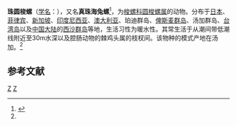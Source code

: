 {{Speciesbox
| taxon = Globovula margarita
| binomial_authority = (Sowerby, 1828)<ref name='id10729'>{{cite web| url =http://www.bioinfo.cn/db05/BjdwSpecies.php?action=view&id=10729| title =珠圆梭螺| work =《中国动物物种编目数据库》| publisher =中国科学院微生物研究所| author =中国科学院动物研究所| accessdate =2009-04-28| deadurl =yes| archiveurl =https://web.archive.org/web/20160305070203/http://www.bioinfo.cn/db05/BjdwSpecies.php?action=view&id=10729| archivedate =2016-03-05}}</ref>
}}

'''珠圆梭螺'''（[[学名|学名]]：{{lang|la|''Globovula margarita''}}），又名'''真珠海兔螺'''<ref>{{cite web|url=http://shell.sinica.edu.tw/chinese/shellbase_detail.php?science_no=3378|title=国际贝库：真珠海兔螺|publisher=台湾贝类资料库|accessdate=2009-08-11|archive-date=2016-03-04|archive-url=https://web.archive.org/web/20160304111815/http://shell.sinica.edu.tw/chinese/shellbase_detail.php?science_no=3378|dead-url=no}}</ref>，为[[梭螺科|梭螺科]][[圆梭螺属|圆梭螺属]]的动物。分布于[[日本|日本]]、[[菲律宾|菲律宾]]、[[新加坡|新加坡]]、[[印度尼西亚|印度尼西亚]]、[[澳大利亚|澳大利亚]]、珀迪群岛、[[俾斯麦群岛|俾斯麦群岛]]、汤加群岛、[[台湾岛|台湾岛]]以及[[中国大陆|中国大陆]]的[[西沙群岛|西沙群岛]]等地，生活习性为暖水性。其常生活于从潮间带低潮线附近至30m水深以及腔肠动物的棘鸡头属的枝杈间。该物种的模式产地在汤加。<ref name='id10729'/>

== 参考文献 ==
{{reflist}}
{{taxonbar}}
[[Category:_1828年描述的动物|Z]]
[[Category:圆梭螺属|Z]]